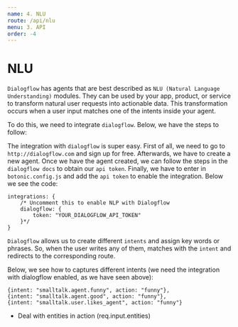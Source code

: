 ```yaml
---
name: 4. NLU
route: /api/nlu
menu: 3. API
order: -4
---
```


# NLU

`Dialogflow` has agents that are best described as `NLU (Natural Language Understanding)` modules. They can be used by your app, product, or service to transform natural user requests into actionable data. This transformation occurs when a user input matches one of the intents inside your agent.

To do this, we need to integrate `dialogflow`. Below, we have the steps to follow:

The integration with `dialogflow` is super easy. First of all, we need to go to `http://dialogflow.com` and sign up for free. Afterwards, we have to create a new agent. Once we have the agent created, we can follow the steps in the `dialogflow docs` to obtain our `api token`. Finally, we have to enter in `botonic.config.js` and add the `api token` to enable the integration. Below we see the code:

```
integrations: {
    /* Uncomment this to enable NLP with Dialogflow
    dialogflow: {
        token: "YOUR_DIALOGFLOW_API_TOKEN"
    }*/
}
```
`Dialogflow` allows us to create different `intents` and assign key words or phrases. So, when the user writes any of them, matches with the `intent` and redirects to the corresponding route.

Below, we see how to captures different intents (we need the integration with dialogflow enabled, as we have seen above):

```
{intent: "smalltalk.agent.funny", action: "funny"},
{intent: "smalltalk.agent.good", action: "funny"},
{intent: "smalltalk.user.likes_agent", action: "funny"}
```

* Deal with entities in action (req.input.entities)
